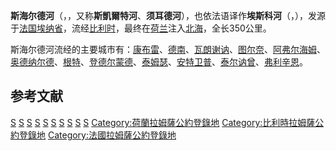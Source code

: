 {{noteTA
|G1=法国地名
|G2=比利时地名
|G3=荷兰地名
|G4=单位
}}
{{Infobox river
| name              = 斯海尔德河 / 埃斯科河
| name_native       = <small>{{native name|nl|Schelde}}<br>{{native name|fr|Escaut}}<br>{{native name|wa|Escô}}</small>
| image             = Schelde_Antwerpen.jpg
| image_caption     = 流经[[安特卫普|安特卫普]]的斯海尔德河
| pushpin_map       = France#Belgium#Netherlands
| source1_location  = {{FR}}
| mouth_location    = [[北海_(大西洋)|北海]]
| mouth_coordinates = {{coord|51|25|51|N|3|31|44|E|name=North Sea-Scheldt|display=inline,title}}
| subdivision_type1 = [[世界政區索引|国家]]
| subdivision_name1 = {{hlist|{{FR}}|{{BEL}}|{{NL}}}}
| length            = {{convert|360|km|abbr=on}}
| source1_elevation = {{convert|97|m|abbr=on}}
| discharge1_avg    = {{convert|120|m3/s|cuft/s|abbr=on}}
| basin_size        = {{convert|21,863|km2|sqmi|abbr=on}}
| map               = Locatiemaas2.GIF
| map_alt           = 
| map_caption       = 斯海尔德河流域图
| extra = {{Designation list
| embed = yes
| designation1 = Ramsar
| designation1_offname = Schorren van de Beneden Schelde
| designation1_date = 1986年3月4日
| designation1_number = 327<ref>{{Cite web|title=Schorren van de Beneden Schelde|website=[[湿地公约|Ramsar]] Sites Information Service|url=https://rsis.ramsar.org/ris/327|access-date=25 April 2018|archive-date=2018-07-12|archive-url=https://web.archive.org/web/20180712052920/https://rsis.ramsar.org/ris/327|dead-url=no}}</ref>
| designation2 = Ramsar
| designation2_offname = Westerschelde & Saeftinghe
| designation2_date = 1995年4月9日
| designation2_number = 748<ref>{{Cite web|title=Westerschelde & Saeftinghe|website=[[湿地公约|Ramsar]] Sites Information Service|url=https://rsis.ramsar.org/ris/748|access-date=25 April 2018|archive-date=2018-07-12|archive-url=https://web.archive.org/web/20180712054530/https://rsis.ramsar.org/ris/748|dead-url=no}}</ref>
| designation3 = Ramsar
| designation3_offname = Vallées de la Scarpe et de l'Escaut
| designation3_date = 2020年2月2日
| designation3_number = 2405<ref name="RSIS">{{Cite web|title=Vallées de la Scarpe et de l'Escaut|website=[[湿地公约|Ramsar]] Sites Information Service|url=https://rsis.ramsar.org/ris/2405|access-date=3 February 2020|archive-date=2021-11-19|archive-url=https://web.archive.org/web/20211119053321/https://rsis.ramsar.org/ris/2405|dead-url=no}}</ref>}}
}}
'''斯海尔德河'''（{{lang-nl|Schelde}}，{{IPA-nl|ˈsxɛldə|-|Nl-Schelde.ogg}}，又称'''斯凱爾特河'''、'''须耳德河'''），也依法语译作'''埃斯科河'''（{{lang-fr|Escaut}}，{{IPA-fr|ɛsko|}}），发源于[[法国|法国]][[埃纳省|埃纳省]]，流经[[比利时|比利时]]，最终在[[荷兰|荷兰]]注入[[北海_(大西洋)|北海]]，全长350公里。

斯海尔德河流经的主要城市有：[[康布雷|康布雷]]、[[德南_(北部省)|德南]]、[[瓦朗谢讷|瓦朗谢讷]]、[[图尔奈|图尔奈]]、[[阿弗尔海姆|阿弗尔海姆]]、[[奥德纳尔德|奥德纳尔德]]、[[根特|根特]]、[[登德尔蒙德|登德尔蒙德]]、[[泰姆瑟|泰姆瑟]]、[[安特卫普|安特卫普]]、[[泰尔讷曾|泰尔讷曾]]、[[弗利辛恩|弗利辛恩]]。

== 参考文献 ==
{{Reflist}}

{{europe-geo-stub}}

[[Category:法国河流|S]]
[[Category:埃纳省河流|S]]
[[Category:諾爾省河流|S]]
[[Category:加来海峡省河流|S]]
[[Category:荷兰河流|S]]
[[Category:泽兰省河流|S]]
[[Category:比利时河流|S]]
[[Category:安特卫普省河流|S]]
[[Category:东佛兰德省河流|S]]
[[Category:埃诺省河流|S]]
[[Category:荷蘭拉姆薩公約登錄地|Category:荷蘭拉姆薩公約登錄地]]
[[Category:比利時拉姆薩公約登錄地|Category:比利時拉姆薩公約登錄地]]
[[Category:法國拉姆薩公約登錄地|Category:法國拉姆薩公約登錄地]]